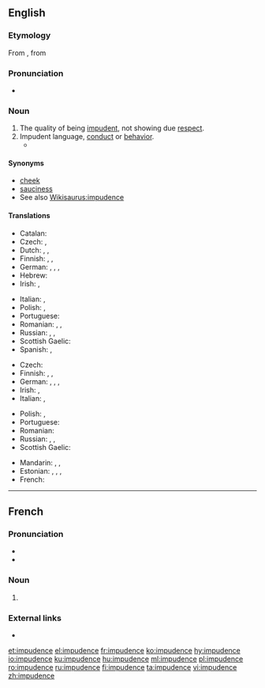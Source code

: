 ==English==

===Etymology===
From {{etyl|frm|en}} {{term|impudence|lang=frm}}, from {{etyl|la|en}} {{term|impudentia|lang=la}}

===Pronunciation===
* {{a|US}} {{IPA|/ˈɪmpjədəns/|/ˈɪmpjudəns/|lang=en}}

===Noun===
{{en-noun|~}}

# The quality of being [[impudent]], not showing due [[respect]].
# Impudent language, [[conduct]] or [[behavior]].
#* {{quote-book|year=1918|author={{w|W. B. Maxwell}}
|title=The Mirror and the Lamp
|chapter=2|url=http://openlibrary.org/works/OL1097634W
|passage=''That'' the young Mr. Churchills liked—but they did not like him coming round of an evening and drinking weak whisky-and-water while he held forth on railway debentures and corporation loans. Mr. Barrett, however, by fawning and flattery, seemed to be able to make not only Mrs. Churchill but everyone else do what he desired. And if the arts of humbleness failed him, he overcame you by sheer '''impudence'''.}}

====Synonyms====
* [[cheek]]
* [[sauciness]]
* See also [[Wikisaurus:impudence]]

====Translations====
{{trans-top|quality of being impudent}}
* Catalan: {{t|ca|impudència|f}}
* Czech: {{t|cs|drzost|f}}, {{t|cs|nestydatost|f}}
* Dutch: {{t|nl|onbeschoftheid}}, {{t+|nl|onbeschaamdheid}},
* Finnish: {{t+|fi|röyhkeys}}, {{t+|fi|häpeämättömyys}}, {{t+|fi|julkeus}}
* German: {{t|de|Flegelei|f}}, {{t+|de|Frechheit|f}}, {{t+|de|Unverschämtheit|f}}, {{t|de|Vermessenheit|f}}
* Hebrew: {{t|he|עזות-מצח|f|tr=azút-métzakh}}
* Irish: {{t|ga|brusaireacht|f}}, {{t|ga|gearr-aighneas|m}}
{{trans-mid}}
* Italian: {{t|it|impudenza|f}}, {{t+|it|sfrontatezza|f}}
* Polish: {{t+|pl|bezczelność|f}}, {{t|pl|zuchwalstwo|n}}
* Portuguese: {{t+|pt|impudência|f}}
* Romanian: {{t+|ro|obrăznicie|f}}, {{t+|ro|impudoare|f}}, {{t|ro|impudență|f}}
* Russian: {{t+|ru|наглость|f}}, {{t+|ru|дерзость|f}}, {{t+|ru|нахальство|n}}
* Scottish Gaelic: {{t|gd|sgimilearachd|f}}
* Spanish: {{t|es|impudencia|f}}, {{t+|es|descaro|m}}
{{trans-bottom}}

{{trans-top|impudent language, conduct or behavior}}
* Czech: {{t|cs|drzost|f}}
* Finnish: {{t+|fi|röyhkeys}}, {{t+|fi|häpeämättömyys}}, {{t+|fi|julkeus}}
* German: {{t|de|Flegelei|f}}, {{t+|de|Frechheit|f}}, {{t+|de|Unverschämtheit|f}}, {{t|de|Vermessenheit|f}}
* Irish: {{t|ga|brusaireacht|f}}, {{t|ga|gearr-aighneas|m}}
* Italian: {{t|it|impudenza|f}}, {{t+|it|sfrontatezza|f}}
{{trans-mid}}
* Polish: {{t+|pl|bezczelność|f}}, {{t|pl|zuchwalstwo|n}}
* Portuguese: {{t+|pt|impudência|f}}
* Romanian: {{t+|ro|obrăznicie|f}}
* Russian: {{t+|ru|наглость|f}}, {{t+|ru|дерзость|f}}, {{t+|ru|нахальство|n}}
* Scottish Gaelic: {{t|gd|sgimilearachd|f}}
{{trans-bottom}}

{{checktrans-top}}
* Mandarin: {{t-check|cmn|厚脸皮|sc=Hani}}, {{t+check|cmn|厚颜|sc=Hani}}, {{t+check|cmn|无耻|sc=Hani}}
* Estonian: {{t-check|et|lugupidamatus}}, {{t-check|et|ninakus}}, {{t-check|et|häbematus}}, {{t-check|et|jultumus}}
* French: {{t+check|fr|impudence|f}}
{{trans-bottom}}

----

==French==

===Pronunciation===
* {{IPA|/ɛ̃.py.dɑ̃s/|lang=fr}}
* {{homophones|lang=fr|impudences}}

===Noun===
{{fr-noun|f}}

# {{l|en|impudence}}

===External links===
* {{R:TLFi}}

[[et:impudence]]
[[el:impudence]]
[[fr:impudence]]
[[ko:impudence]]
[[hy:impudence]]
[[io:impudence]]
[[ku:impudence]]
[[hu:impudence]]
[[ml:impudence]]
[[pl:impudence]]
[[ro:impudence]]
[[ru:impudence]]
[[fi:impudence]]
[[ta:impudence]]
[[vi:impudence]]
[[zh:impudence]]